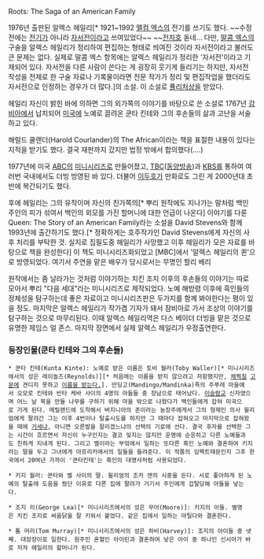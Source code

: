 Roots: The Saga of an American Family 
 
1976년 출판된 알렉스 헤일리[* 1921~1992 [[맬컴 엑스]]의 전기를 쓰기도 했다. ~~수정 전에는 [[전기]]가 아니라 [[자서전]]이라고 쓰여있었다~~ ~~[[전차호]] 돋네... 다만, [[말콤 엑스]]의 구술을 알렉스 헤일리가 정리하여 편집하는 형태로 씌여진 것이라 자서전이라고 불러도 큰 문제는 없다. 실제로 말콤 엑스 항목에는 알렉스 헤일리가 정리한 '자서전'이라고 기재되어 있다. 자서전을 다른 사람이 쓴다는 게 굉장히 웃기게 들리기는 하지만, 자서전 작성을 전제로 한 구술 자료나 기록물이라면 전문 작가가 정리 및 편집작업을 했더라도 자서전으로 인정하는 경우가 더 많다.]의 소설. 이 소설로 [[퓰리처상]]을 받았다.

헤일리 자신이 밝힌 바에 의하면 그의 외가쪽의 이야기를 바탕으로 쓴 소설로 1767년 [[감비아]]에서 납치되어 [[미국]]에 노예로 끌려온 쿤타 킨테와 그의 후손들의 삶과 고난을 서술하고 있다.

해럴드 쿨랜더(Harold Courlander)의 The African이라는 책을 표절한 내용이 있다는 지적을 받기도 했다. 결국 재판까지 갔지만 법정 밖에서 합의했다(....)

1977년에 미국 [[ABC]]의 [[미니시리즈]]로 만들어졌고, [[TBC]]([[동양방송]])과 [[KBS]]를 통하여 여러번 국내에서도 더빙 방영된 바 있다. 더불어 [[이두호]]가 만화로도 그린 게 2000년대 초반에 복간되기도 했다.

후에 헤일리는 그의 유작이며 자신의 친가쪽의[* 뿌리 원작에도 지나가는 말처럼 백인 주인의 피가 섞여서 백인의 외모를 가진 할머니에 대한 언급이 나온다] 이야기를 다룬 Queen: The Story of an American Family라는 소설을 David Stevens와 함께 1993년에 출간하기도 했다.[* 정확하게는 호주작가인 David Stevens에게 자신의 사후 처리를 부탁한 것. 실지로 집필도중 헤일리가 사망했고 이후 헤일리가 모은 자료를 바탕으로 책을 완성한다] 이 책도 미니시리즈화되었고 [MBC]에서 '알렉스 헤일리의 퀸'으로 방영되었다. 여기서 주연을 맡은 배우가 당시로서는 무명인 할리 베리

원작에서는 좀 날라가는 것처럼 이야기하는 치킨 조지 이후의 후손들의 이야기는 따로 모아서 뿌리 "다음 세대"라는 미니시리즈로 제작되었다. 노예 해방령 이후에 흑인들의 정체성을 탐구하는데 좋은 자료이고 미니시리즈판은 두가지를 함께 봐야한다는 평이 있을 정도. 마지막은 알렉스 헤일리가 작가겸 기자가 돼서 잠비아로 가서 조상의 이야기를 탐구하는 것으로 마무리된다. 이때 알렉스 헤일리역은 다스 베이더 더빙을 맡은 것으로 유명한 제임스 얼 존스. 마지막 장면에서 실제 알렉스 헤일리가 우정출연한다.

=== 등장인물(쿤타 킨테와 그의 후손들) ===
 * 쿤타 킨테(Kunta Kinte): 노예로 받은 이름은 토비 월러(Toby Waller)[* 미니시리즈에서의 성은 레이놀즈(Reynolds)][* 처음에는 이름을 받지 않으려고 저항했지만, [[채찍질]] [[고문]]에 견디지 못하고 [https://www.youtube.com/watch?v=ByhFz5e5Tno 이름을 받는다.]]. 만딩고(Mandingo/Mandinka)족의 주푸레 마을에서 오모로 킨테와 빈타 케바 사이의 4명의 아들들 중 장남으로 태어났다. [[이슬람교]] 신자였으며 어느 날 북을 만들 나무를 구하기 위해 마을 밖으로 나왔다가 백인들에게 잡혀 미국으로 가게 된다. 메릴랜드에 도착해서 버지니아의 존이라는 농장주에게서 그의 형제인 의사 윌리엄에게 팔려간 그는 이후 4번이나 탈출시도를 하지만 그 때마다 잡혀오고 마지막으로 잡혀왔을 때에 [[거세]]냐, 아니면 오른발을 잘리겠느냐의 선택의 기로에 선다. 결국 후자를 선택한 그는 시간이 흐르면서 자신이 누구인지는 결코 잊지는 않지만 운명에 순응하고 다른 노예들과도 친하게 지내게 된다. 그리고 벨이라는 부엌에서 일하는 또다른 흑인 노예와 결혼하여 키지라는 딸을 두고 그녀에게 아프리카에서의 일들을 들려준다. 이 작품의 임팩트때문인지 그후 한국에서 20여년 가까이 '쿤타킨테'는 흑인의 대명사처럼 사용되었다.

 * 키지 월러: 쿤타와 벨 사이의 딸. 윌리엄의 조카 앤의 시중을 든다. 서로 좋아하게 된 노예의 탈출에 도움을 줬단 이유로 다른 집에 팔려가 거기서 주인에게 겁탈당해 아들을 낳는다.  

 * 조지 리(George Lea)[* 미니시리즈에서의 성은 무어(Moore)]: 키지의 아들. 별명은 치킨 조지로 싸움닭을 잘 키워서 붙었다. 같은 집에서 일하는 마틸다와 결혼한다.

 * 톰 머리(Tom Murray)[* 미니시리즈에서의 성은 하비(Harvey)]: 조지의 아이들 중 넷째. 대장장이로 일한다. 원주민 혼혈인 아이린과 결혼하여 낳은 아이 중 하나인 신시아가 바로 저자 헤일리의 할머니가 된다.
